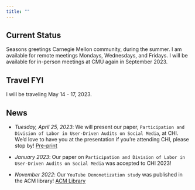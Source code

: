 ```yaml
---
title: ""
---
```


## Current Status
Seasons greetings Carnegie Mellon community, during the summer. I am available for remote meetings Mondays, Wednesdays, and Fridays. I will be available for in-person meetings at CMU again in September 2023.

## Travel FYI
I will be traveling May 14 - 17, 2023.

## News
* *Tuesday, April 25, 2023*: We will present our paper,  `Participation and Division of Labor in User-Driven Audits on Social Media`, at CHI. We'd love to have you at the presentation if you're attending CHI, please stop by! [Pre-print](https://arxiv.org/pdf/2304.02134.pdf)

* *January 2023*: Our paper on `Participation and Division of Labor in User-Driven Audits on Social Media` was accepted to CHI 2023! 

* *November 2022*: Our `YouTube Demonetization study` was published in the ACM library! [ACM Library](https://doi.org/10.1145/3555149) 















